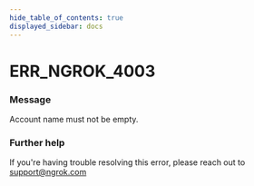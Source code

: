 ```yaml
---
hide_table_of_contents: true
displayed_sidebar: docs
---
```



# ERR_NGROK_4003

### Message

Account name must not be empty.

<ErrorDetails error="err_ngrok_4003" />

### Further help

If you're having trouble resolving this error, please reach out to [support@ngrok.com](mailto:support@ngrok.com?subject=Help%20with%20ERR_NGROK_4003)
